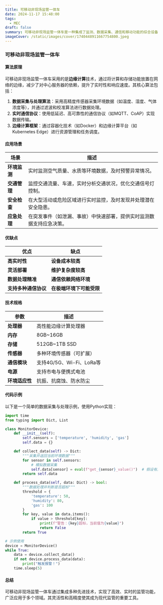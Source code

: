 ```yaml
---
title: 可移动非现场监管一体车
date: 2024-11-17 15:48:00
tags:
  - MEC
draft: false
summary: 可移动非现场监管一体车是一种集成了监测、数据采集、通信和移动功能的综合设备，广泛应用于环境监测、交通管理、安全检查等领域。该设备能够实时采集现场数据并进行分析，提供精准的监管支持。
imageCover: /static/images/cover/1740448911667754800.jpeg
---
```


### 可移动非现场监管一体车

#### 算法原理

可移动非现场监管一体车采用的是**边缘计算**技术，通过将计算和存储功能放置在网络的边缘，减少了对中心服务器的依赖，提升了实时性和响应速度。其核心算法包括：

1. **数据采集与处理算法**：采用高精度传感器采集环境数据（如温度、湿度、气体浓度等），并通过滤波和校准算法进行数据处理。
2. **实时通信协议**：使用低延迟、高可靠性的通信协议（如MQTT、CoAP）实现数据传输。
3. **边缘计算框架**：通过容器化技术（如Docker）和边缘计算平台（如Kubernetes Edge）进行资源管理和任务调度。

#### 应用场景

| **场景**     | **描述**                                                             |
| ------------ | -------------------------------------------------------------------- |
| **环境监测** | 实时监测空气质量、水质等环境数据，及时预警异常情况。                 |
| **交通管理** | 监控交通流量、车速，实时分析交通状况，优化交通信号灯控制。           |
| **安全检查** | 在大型活动或危险区域进行实时监控，及时发现并处理潜在安全隐患。       |
| **应急处理** | 在突发事件（如泄漏、事故）中快速部署，提供实时监测数据支持应急决策。 |

#### 优缺点

| **优点**             | **缺点**                 |
| -------------------- | ------------------------ |
| **高实时性**         | **设备成本较高**         |
| **灵活部署**         | **维护复杂度较高**       |
| **数据处理精准**     | **通信依赖网络环境**     |
| **支持多种通信协议** | **在极端环境下可能受限** |

#### 技术规格

| **参数**       | **描述**                 |
| -------------- | ------------------------ |
| **处理器**     | 高性能边缘计算处理器     |
| **内存**       | 8GB~16GB                 |
| **存储**       | 512GB~1TB SSD            |
| **传感器**     | 多种环境传感器（可扩展） |
| **通信模块**   | 支持4G/5G、Wi-Fi、LoRa等 |
| **电源**       | 支持市电与便携式电池     |
| **环境适应性** | 抗振、抗腐蚀、防水防尘   |

#### 代码示例

以下是一个简单的数据采集与处理示例，使用Python实现：

```python
import time
from typing import Dict, List

class MonitorDevice:
    def __init__(self):
        self.sensors = ['temperature', 'humidity', 'gas']
        self.data = {}

    def collect_data(self) -> Dict:
        """采集并返回当前环境数据"""
        for sensor in self.sensors:
            # 模拟数据采集
            self.data[sensor] = eval(f"get_{sensor}_value()")  # 假设有具体的获取函数
        return self.data

    def process_data(self, data: Dict) -> bool:
        """数据处理并判断是否超标"""
        threshold = {
            'temperature': 50,
            'humidity': 80,
            'gas': 100
        }
        for key, value in data.items():
            if value > threshold[key]:
                print(f"警告：{key}超标，当前值为{value}")
                return False
        return True

# 示例使用
device = MonitorDevice()
while True:
    data = device.collect_data()
    if not device.process_data(data):
        print("触发报警！")
    time.sleep(5)
```

#### 总结

可移动非现场监管一体车通过集成多种先进技术，实现了高效、实时的监管功能，广泛应用于多个领域。其灵活性和高精度使其成为现代监管的重要工具。
